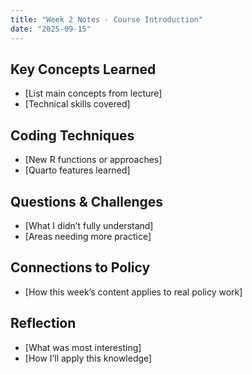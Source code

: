 ```yaml
---
title: "Week 2 Notes - Course Introduction"
date: "2025-09-15"
---
```


## Key Concepts Learned
- [List main concepts from lecture]
- [Technical skills covered]

## Coding Techniques
- [New R functions or approaches]
- [Quarto features learned]

## Questions & Challenges
- [What I didn't fully understand]
- [Areas needing more practice]

## Connections to Policy
- [How this week's content applies to real policy work]

## Reflection
- [What was most interesting]
- [How I'll apply this knowledge]
